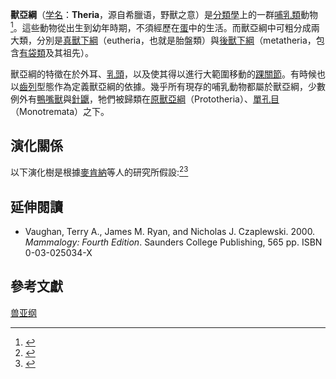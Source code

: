 {{Automatic taxobox 
| taxon = Theria
| fossil_range = {{fossilrange|160|0}}[[晚侏羅世|晚侏羅世]]至今
| image = house_mouse.jpg
| image_caption = [[小家鼠|小家鼠]] ''Mus musculus''
| authority = [[Thomas_Jeffery_Parker|Parker]] & [[William_A._Haswell|Haswell]], 1897
| subdivision_ranks = 下綱
| subdivision = 
[[後獸下綱|後獸下綱]] Metatheria <br/>
[[真獸下綱|真獸下綱]] Eutheria 
}}

'''獸亞綱'''（[[学名|学名]]：'''Theria'''，源自希臘语{{lang|el|θηρίον}}，野獸之意）是[[生物分類學|分類學]]上的一群[[哺乳類|哺乳類]]動物<ref>{{cite web en | url=http://animaldiversity.ummz.umich.edu/site/accounts/classification/Theria.html | title=Subclass Theria | work=Animal Diversity Web | author=Myers, P., R. Espinosa, C. S. Parr, T. Jones, G. S. Hammond, and T. A. Dewey | accessdate=2007-12-28 | archive-date=2011-05-15 | archive-url=https://web.archive.org/web/20110515212407/http://animaldiversity.ummz.umich.edu/site/accounts/classification/Theria.html | dead-url=yes }}</ref>。這些動物從出生到幼年時期，不須經歷在[[蛋|蛋]]中的生活。而獸亞綱中可粗分成兩大類，分別是[[真獸下綱|真獸下綱]]（eutheria，也就是胎盤類）與[[後獸下綱|後獸下綱]]（metatheria，包含[[有袋類|有袋類]]及其祖先）。

獸亞綱的特徵在於外耳、[[乳頭|乳頭]]，以及使其得以進行大範圍移動的[[踝關節|踝關節]]。有時候也以[[齒列|齒列]]型態作為定義獸亞綱的依據。幾乎所有現存的哺乳動物都屬於獸亞綱，少數例外有[[鴨嘴獸|鴨嘴獸]]與[[針鼴|針鼴]]，牠們被歸類在[[原獸亞綱|原獸亞綱]]（Prototheria）、[[單孔目|單孔目]]（Monotremata）之下。

==演化關係==
以下演化樹是根據[[Malcolm_McKenna|麥肯納]]等人的研究所假設:<ref name="Rowe1988">{{cite journal|last1=Rowe|first1=Timothy|title=Definition, diagnosis, and origin of Mammalia|journal=Journal of Vertebrate Paleontology|volume=8|issue=3|year=1988|pages=241–264|issn=0272-4634|doi=10.1080/02724634.1988.10011708}}</ref><ref name="McKennaBell1997">{{cite book|last1=McKenna|first1=Malcolm C.|authorlink1=Malcolm McKenna|last2=Bell|first2=Susan K.|title=Classification of Mammals Above the Species Level|url=https://books.google.com/books?id=OLYifwU8bqQC&pg=PP9|accessdate=16 March 2015|year=1997|publisher=Columbia University Press|isbn=978-0-231-11012-9|pages=9–10|archive-date=2019-12-16|archive-url=https://web.archive.org/web/20191216195341/https://books.google.com/books?id=OLYifwU8bqQC&pg=PP9|dead-url=no}}</ref>

{{clade| style=font-size:85%;line-height:85%
|label1=[[哺乳形類|哺乳形類]] 
|1={{clade
   |1=†[[摩爾根獸科|摩爾根獸科]]
   |label2=[[哺乳綱|哺乳綱]] 
   |2={{clade
      |1=[[原獸亞綱|原獸亞綱]]→[[單孔目|單孔目]]
      |label2={{link-en|獸形亞綱|Theriiformes}}
      |2={{clade
         |1=†[[異獸亞綱|異獸亞綱]]→†[[多瘤齒獸目|多瘤齒獸目]]
         |2=†[[真三尖齒獸目|真三尖齒獸目]]
         |label3=[[Holotheria|Holotheria]]
         |3={{clade
            |1=†[[Kuehneotheria|Kuehneotheria]]
            |label2=[[Trechnotheria|Trechnotheria]]
            |2={{clade
               |1={{link-en|對齒獸目|Symmetrodonta}}
               |label2= [[Cladotheria|Cladotheria]] 
               |2={{clade
                  |1=†{{link-en|树兽超目|Dryolestoidea}}
                  |label2= [[Zatheria|Zatheria]] 
                  |2={{clade
                     |1=†[[Peramura|Peramura]]
                     |label2=[[Tribosphenida|Tribosphenida]]
                     |2={{clade
                        |1=†{{link-en|濱齒獸目|Aegialodontia}}
                        |label2= [[獸亞綱|獸亞綱]] 
                        |2={{clade
                           |1=[[後獸下綱|後獸下綱]]→[[有袋上目|有袋上目]]
                           |2=[[真獸下綱|真獸下綱]]→[[胎盤類|胎盤類]]
                           }} 
                        }} 
                     }}
                  }}
               }}
            }} 
         }} 
      }}
   }} 
}}
==延伸閱讀==
*Vaughan, Terry A., James M. Ryan, and Nicholas J. Czaplewski. 2000. ''Mammalogy: Fourth Edition''. Saunders College Publishing, 565 pp. ISBN 0-03-025034-X

==參考文獻==
{{reflist|2}}

{{哺乳動物}}
{{Basal mammals|H.}}
{{Taxonbar}}

[[Category:兽亚纲|]]